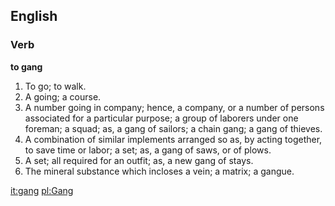 ==English==

===Verb===

'''to gang'''

#To go; to walk.
#A going; a course.
#A number going in company; hence, a company, or a number of persons associated for a particular purpose; a group of laborers under one foreman; a squad; as, a gang of sailors; a chain gang; a gang of thieves.
#A combination of similar implements arranged so as, by acting together, to save time or labor; a set; as, a gang of saws, or of plows.
#A set; all required for an outfit; as, a new gang of stays.
#The mineral substance which incloses a vein; a matrix; a gangue.

[[it:gang]]
[[pl:Gang]]
